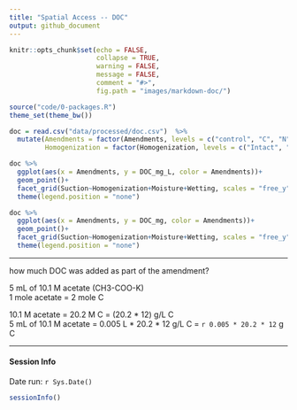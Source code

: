 ```yaml
---
title: "Spatial Access -- DOC"
output: github_document
---
```


```r
knitr::opts_chunk$set(echo = FALSE,
                      collapse = TRUE,
                      warning = FALSE,
                      message = FALSE,
                      comment = "#>",
                      fig.path = "images/markdown-doc/")

source("code/0-packages.R")
theme_set(theme_bw())
```

```r
doc = read.csv("data/processed/doc.csv")  %>% 
  mutate(Amendments = factor(Amendments, levels = c("control", "C", "N")),
         Homogenization = factor(Homogenization, levels = c("Intact", "Homogenized")))

```

```r
doc %>% 
  ggplot(aes(x = Amendments, y = DOC_mg_L, color = Amendments))+
  geom_point()+
  facet_grid(Suction~Homogenization+Moisture+Wetting, scales = "free_y")+
  theme(legend.position = "none")

doc %>% 
  ggplot(aes(x = Amendments, y = DOC_mg, color = Amendments))+
  geom_point()+
  facet_grid(Suction~Homogenization+Moisture+Wetting, scales = "free_y")+
  theme(legend.position = "none")
```

---

how much DOC was added as part of the amendment?

5 mL of 10.1 M acetate (CH3-COO-K)  
1 mole acetate = 2 mole C

10.1 M acetate = 20.2 M C = (20.2 * 12) g/L C  
5 mL of 10.1 M acetate = 0.005 L * 20.2 * 12 g/L C = `r 0.005 * 20.2 * 12` g C

---
#### Session Info

Date run: `r Sys.Date()`

```r
sessionInfo()
```

